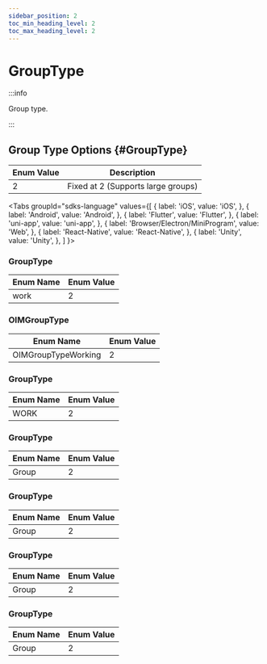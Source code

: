 ```yaml
---
sidebar_position: 2
toc_min_heading_level: 2
toc_max_heading_level: 2
---
```


# GroupType

:::info

Group type.

:::

## Group Type Options {#GroupType}

| Enum Value | Description                   |
| ---------- | ------------------------------|
| 2          | Fixed at 2 (Supports large groups) |

<Tabs
groupId="sdks-language"
values={[
{ label: 'iOS', value: 'iOS', },
{ label: 'Android', value: 'Android', },
{ label: 'Flutter', value: 'Flutter', },
{ label: 'uni-app', value: 'uni-app', },
{ label: 'Browser/Electron/MiniProgram', value: 'Web', },
{ label: 'React-Native', value: 'React-Native', },
{ label: 'Unity', value: 'Unity', },
]
}>

<TabItem value="Flutter">

### GroupType

| Enum Name  | Enum Value |
| ---------- | ---------- |
| work       | 2          |

</TabItem>

<TabItem value="iOS">

### OIMGroupType

| Enum Name             | Enum Value |
| --------------------- | ---------- |
| OIMGroupTypeWorking   | 2          |

</TabItem>

<TabItem value="Android">

### GroupType

| Enum Name  | Enum Value |
| ---------- | ---------- |
| WORK       | 2          |

</TabItem>

<TabItem value="Web">

### GroupType

| Enum Name  | Enum Value |
| ---------- | ---------- |
| Group      | 2          |

</TabItem>

<TabItem value="uni-app">

### GroupType

| Enum Name  | Enum Value |
| ---------- | ---------- |
| Group      | 2          |

</TabItem>

<TabItem value="React-Native">

### GroupType

| Enum Name  | Enum Value |
| ---------- | ---------- |
| Group      | 2          |

</TabItem>

<TabItem value="Unity">

### GroupType

| Enum Name  | Enum Value |
| ------------ | ------ |
| Group | 2      |

</TabItem>

</Tabs>